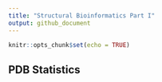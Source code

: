 ```yaml
---
title: "Structural Bioinformatics Part I"
output: github_document
---
```


```r
knitr::opts_chunk$set(echo = TRUE)
```

## PDB Statistics